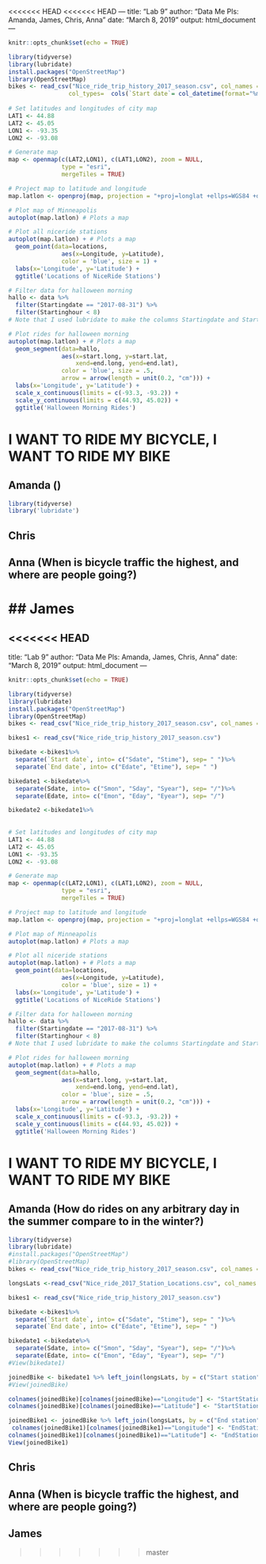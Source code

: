 <<<<<<< HEAD
<<<<<<< HEAD
---
title: "Lab 9"
author: "Data Me Pls: Amanda, James, Chris, Anna"
date: "March 8, 2019"
output: html_document
---

```r
knitr::opts_chunk$set(echo = TRUE)
```
```r
library(tidyverse)
library(lubridate)
install.packages("OpenStreetMap")
library(OpenStreetMap)
bikes <- read_csv("Nice_ride_trip_history_2017_season.csv", col_names = TRUE,
                 col_types=  cols(`Start date`= col_datetime(format="%m/%d/%Y %H:%M"), 
  
# Set latitudes and longitudes of city map
LAT1 <- 44.88 
LAT2 <- 45.05
LON1 <- -93.35
LON2 <- -93.08

# Generate map
map <- openmap(c(LAT2,LON1), c(LAT1,LON2), zoom = NULL,
               type = "esri",
               mergeTiles = TRUE)

# Project map to latitude and longitude
map.latlon <- openproj(map, projection = "+proj=longlat +ellps=WGS84 +datum=WGS84 +no_defs")

# Plot map of Minneapolis
autoplot(map.latlon) # Plots a map 

# Plot all niceride stations
autoplot(map.latlon) + # Plots a map 
  geom_point(data=locations, 
               aes(x=Longitude, y=Latitude), 
               color = 'blue', size = 1) +
  labs(x='Longitude', y='Latitude') +
  ggtitle('Locations of NiceRide Stations')

# Filter data for halloween morning
hallo <- data %>%
  filter(Startingdate == "2017-08-31") %>%
  filter(Startinghour < 8)
# Note that I used lubridate to make the columns Startingdate and Startinghour

# Plot rides for halloween morning
autoplot(map.latlon) + # Plots a map 
  geom_segment(data=hallo, 
               aes(x=start.long, y=start.lat,
                   xend=end.long, yend=end.lat), 
               color = 'blue', size = .5,
               arrow = arrow(length = unit(0.2, "cm"))) +
  labs(x='Longitude', y='Latitude') +
  scale_x_continuous(limits = c(-93.3, -93.2)) +
  scale_y_continuous(limits = c(44.93, 45.02)) +
  ggtitle('Halloween Morning Rides')

```

# I WANT TO RIDE MY BICYCLE, I WANT TO RIDE MY BIKE

## Amanda ()

```r
library(tidyverse)
library('lubridate')


```

## Chris

## Anna (When is bicycle traffic the highest, and where are people going?)

## James
=======
<<<<<<< HEAD
---
title: "Lab 9"
author: "Data Me Pls: Amanda, James, Chris, Anna"
date: "March 8, 2019"
output: html_document
---

```r
knitr::opts_chunk$set(echo = TRUE)
```
```r
library(tidyverse)
library(lubridate)
install.packages("OpenStreetMap")
library(OpenStreetMap)
bikes <- read_csv("Nice_ride_trip_history_2017_season.csv", col_names = TRUE, col_types= cols(`Start date`= col_datetime(format="%m/%d/%Y %H:%M"), `End date`= col_datetime(format="%m/%d/%Y %H:%M")))

bikes1 <- read_csv("Nice_ride_trip_history_2017_season.csv")

bikedate <-bikes1%>%
  separate(`Start date`, into= c("Sdate", "Stime"), sep= " ")%>%
  separate(`End date`, into= c("Edate", "Etime"), sep= " ")

bikedate1 <-bikedate%>%
  separate(Sdate, into= c("Smon", "Sday", "Syear"), sep= "/")%>%
  separate(Edate, into= c("Emon", "Eday", "Eyear"), sep= "/")

bikedate2 <-bikedate1%>%
  
  
# Set latitudes and longitudes of city map
LAT1 <- 44.88 
LAT2 <- 45.05
LON1 <- -93.35
LON2 <- -93.08

# Generate map
map <- openmap(c(LAT2,LON1), c(LAT1,LON2), zoom = NULL,
               type = "esri",
               mergeTiles = TRUE)

# Project map to latitude and longitude
map.latlon <- openproj(map, projection = "+proj=longlat +ellps=WGS84 +datum=WGS84 +no_defs")

# Plot map of Minneapolis
autoplot(map.latlon) # Plots a map 

# Plot all niceride stations
autoplot(map.latlon) + # Plots a map 
  geom_point(data=locations, 
               aes(x=Longitude, y=Latitude), 
               color = 'blue', size = 1) +
  labs(x='Longitude', y='Latitude') +
  ggtitle('Locations of NiceRide Stations')

# Filter data for halloween morning
hallo <- data %>%
  filter(Startingdate == "2017-08-31") %>%
  filter(Startinghour < 8)
# Note that I used lubridate to make the columns Startingdate and Startinghour

# Plot rides for halloween morning
autoplot(map.latlon) + # Plots a map 
  geom_segment(data=hallo, 
               aes(x=start.long, y=start.lat,
                   xend=end.long, yend=end.lat), 
               color = 'blue', size = .5,
               arrow = arrow(length = unit(0.2, "cm"))) +
  labs(x='Longitude', y='Latitude') +
  scale_x_continuous(limits = c(-93.3, -93.2)) +
  scale_y_continuous(limits = c(44.93, 45.02)) +
  ggtitle('Halloween Morning Rides')

```

# I WANT TO RIDE MY BICYCLE, I WANT TO RIDE MY BIKE

## Amanda (How do rides on any arbitrary day in the summer compare to in the winter?)

```r
library(tidyverse)
library(lubridate)
#install.packages("OpenStreetMap")
#library(OpenStreetMap)
bikes <- read_csv("Nice_ride_trip_history_2017_season.csv", col_names = TRUE, col_types= cols(`Start date`= col_datetime(format="%m/%d/%Y %H:%M"), `End date`= col_datetime(format="%m/%d/%Y %H:%M")))

longsLats <-read_csv("Nice_ride_2017_Station_Locations.csv", col_names = TRUE)

bikes1 <- read_csv("Nice_ride_trip_history_2017_season.csv")

bikedate <-bikes1%>%
  separate(`Start date`, into= c("Sdate", "Stime"), sep= " ")%>%
  separate(`End date`, into= c("Edate", "Etime"), sep= " ")

bikedate1 <-bikedate%>%
  separate(Sdate, into= c("Smon", "Sday", "Syear"), sep= "/")%>%
  separate(Edate, into= c("Emon", "Eday", "Eyear"), sep= "/")
#View(bikedate1)

joinedBike <- bikedate1 %>% left_join(longsLats, by = c("Start station" = "Name"))
#View(joinedBike)

colnames(joinedBike)[colnames(joinedBike)=="Longitude"] <- "StartStationLongitude"
colnames(joinedBike)[colnames(joinedBike)=="Latitude"] <- "StartStationLatitude"

joinedBike1 <- joinedBike %>% left_join(longsLats, by = c("End station" = "Name"))
 colnames(joinedBike1)[colnames(joinedBike1)=="Longitude"] <- "EndStationLongitude"
colnames(joinedBike1)[colnames(joinedBike1)=="Latitude"] <- "EndStationLatitude" 
View(joinedBike1)

```

## Chris

## Anna (When is bicycle traffic the highest, and where are people going?)

## James
>>>>>>> master
